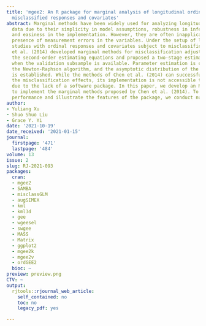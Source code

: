 ```yaml
---
title: 'mgee2: An R package for marginal analysis of longitudinal ordinal data with
  misclassified responses and covariates'
abstract: Marginal methods have been widely used for analyzing longitudinal ordinal
  data due to their simplicity in model assumptions, robustness in inference results,
  and easiness in the implementation. However, they are often inapplicable in the
  presence of measurement errors in the variables. Under the setup of longitudinal
  studies with ordinal responses and covariates subject to misclassification, Chen
  et al. (2014) developed marginal methods for misclassification adjustments using
  the second-order estimating equations and proposed a two-stage estimation approach
  when the validation subsample is available. Parameter estimation is conducted through
  the Newton-Raphson algorithm, and the asymptotic distribution of the estimators
  is established. While the methods of Chen et al. (2014) can successfully correct
  the misclassification effects, its implementation is not accessible to general users
  due to the lack of a software package. In this paper, we develop an R package, mgee2,
  to implement the marginal methods proposed by Chen et al. (2014). To evaluate the
  performance and illustrate the features of the package, we conduct numerical studies.
author:
- Yuliang Xu
- Shuo Shuo Liu
- Grace Y. Yi
date: '2021-10-19'
date_received: '2021-01-15'
journal:
  firstpage: '471'
  lastpage: '484'
volume: 13
issue: 2
slug: RJ-2021-093
packages:
  cran:
  - mgee2
  - SAMBA
  - misclassGLM
  - augSIMEX
  - kml
  - kml3d
  - gee
  - wgeesel
  - swgee
  - MASS
  - Matrix
  - ggplot2
  - mgee2k
  - mgee2v
  - ordGEE2
  bioc: ~
preview: preview.png
CTV: ~
output:
  rjtools::rjournal_web_article:
    self_contained: no
    toc: no
    legacy_pdf: yes

---
```

